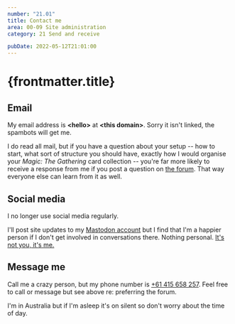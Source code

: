 ```yaml
---
number: "21.01"
title: Contact me
area: 00-09 Site administration
category: 21 Send and receive

pubDate: 2022-05-12T21:01:00
---
```


# {frontmatter.title}

## Email

My email address is **&lt;hello&gt;** at **&lt;this domain&gt;**. Sorry it isn't linked, the spambots will get me.

I do read all mail, but if you have a question about your setup -- how to start, what sort of structure you should have, exactly how I would organise your _Magic: The Gathering_ card collection -- you're far more likely to receive a response from me if you post a question on [the forum](/20-29-communication/23-forums-and-chat/23.01-the-forum/). That way everyone else can learn from it as well.

## Social media

I no longer use social media regularly.

I'll post site updates to my [Mastodon account](https://hachyderm.io/@johnnydecimal) but I find that I'm a happier person if I don't get involved in conversations there. Nothing personal. [It's not you, it's me.](https://www.youtube.com/watch?v=2uAj4wBIU-8)

## Message me

Call me a crazy person, but my phone number is [+61 415 658 257](sms://+61415658257). Feel free to call or message but see above re: preferring the forum.

I'm in Australia but if I'm asleep it's on silent so don't worry about the time of day.
